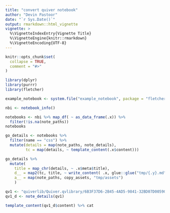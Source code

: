 ```yaml
---
title: "convert quiver notebook"
author: "Devin Pastoor"
date: "`r Sys.Date()`"
output: rmarkdown::html_vignette
vignette: >
  %\VignetteIndexEntry{Vignette Title}
  %\VignetteEngine{knitr::rmarkdown}
  %\VignetteEncoding{UTF-8}
---
```


```r
knitr::opts_chunk$set(
  collapse = TRUE,
  comment = "#>"
)
```

```r
library(dplyr)
library(purrr)
library(fletcher)
```

```r
example_notebook <- system.file("example_notebook", package = "fletcher")
```

```r
nbi <- notebook_info()
```

```r
notebooks <- nbi %>% map_df( ~ as_data_frame(.x)) %>%
  filter(!is.na(note_paths))
notebooks
```

```r
go_details <- notebooks %>% 
  filter(name == "css") %>% 
  mutate(details = map(note_paths, note_details),
         tc = map(details, ~ template_content(.x$content)))
```

```r
go_details %>% 
  mutate(
    title = map_chr(details, ~ .x$meta$title),
    d__ = map2(tc, title, ~ write_content( .x, glue::glue("tmp/{.y}.md"))),
    a__ = map(note_paths, copy_assets, "tmp/assets")
    )
```

```r
qv1 <- "quiverlib/Quiver.qvlibrary/6B3F37D6-2B45-4AD5-9841-32BD07D00590.qvnotebook/056E4B2E-48A5-499C-800F-7D2B23538A78.qvnote"
qv1_d <- note_details(qv1)
```

```r
template_content(qv1_d$content) %>% cat
```
